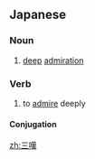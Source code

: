==Japanese==
{{ja-kanjitab|さん|たん|yomi=on}}

===Noun===
{{ja-noun|さんたん}}

# [[deep]] [[admiration]]

===Verb===
{{ja-verb-suru|さんたん}}

# to [[admire]] deeply

====Conjugation====
{{ja-suru|さんたん}}

[[zh:三嘆]]